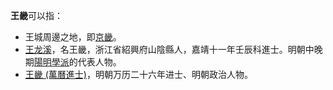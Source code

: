'''王畿'''可以指：
*王城周邊之地，即[[京畿|京畿]]。
* [[王龙溪|王龙溪]]，名王畿，浙江省紹興府山陰縣人，嘉靖十一年壬辰科進士。明朝中晚期[[陽明學派|陽明學派]]的代表人物。
* [[王畿_(萬曆進士)|王畿 (萬曆進士)]]，明朝万历二十六年进士、明朝政治人物。

{{消歧義|Cat=二字消歧義}}